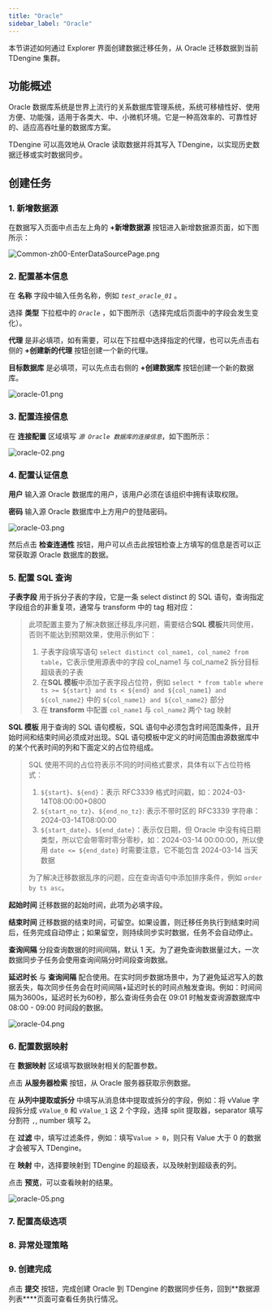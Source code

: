 ```yaml
---
title: "Oracle"
sidebar_label: "Oracle"
---
```


本节讲述如何通过 Explorer 界面创建数据迁移任务，从 Oracle 迁移数据到当前 TDengine 集群。

## 功能概述

Oracle 数据库系统是世界上流行的关系数据库管理系统，系统可移植性好、使用方便、功能强，适用于各类大、中、小微机环境。它是一种高效率的、可靠性好的、适应高吞吐量的数据库方案。

TDengine 可以高效地从 Oracle 读取数据并将其写入 TDengine，以实现历史数据迁移或实时数据同步。

## 创建任务

### 1. 新增数据源

在数据写入页面中点击左上角的 **+新增数据源** 按钮进入新增数据源页面，如下图所示：

![Common-zh00-EnterDataSourcePage.png](./pic/Common-zh00-EnterDataSourcePage.png "进入新增数据源页面")

### 2. 配置基本信息

在 **名称** 字段中输入任务名称，例如 *`test_oracle_01`* 。

选择 **类型** 下拉框中的 *`Oracle`* ，如下图所示（选择完成后页面中的字段会发生变化）。

**代理** 是非必填项，如有需要，可以在下拉框中选择指定的代理，也可以先点击右侧的 **+创建新的代理** 按钮创建一个新的代理。

**目标数据库** 是必填项，可以先点击右侧的 **+创建数据库** 按钮创建一个新的数据库。

![oracle-01.png](./pic/oracle-01.png "选择数据源类型为 Oracle")

### 3. 配置连接信息

在 **连接配置** 区域填写 *`源 Oracle 数据库的连接信息`*，如下图所示：

![oracle-02.png](./pic/oracle-02.png "填写源 Oracle 数据库的连接信息")

### 4. 配置认证信息

**用户** 输入源 Oracle 数据库的用户，该用户必须在该组织中拥有读取权限。  

**密码** 输入源 Oracle 数据库中上方用户的登陆密码。 

![ oracle-03.png](./pic/oracle-03.png "配置认证信息")

然后点击 **检查连通性** 按钮，用户可以点击此按钮检查上方填写的信息是否可以正常获取源 Oracle 数据库的数据。

### 5. 配置 SQL 查询

**子表字段** 用于拆分子表的字段，它是一条 select distinct 的 SQL 语句，查询指定字段组合的非重复项，通常与 transform 中的 tag 相对应：
> 此项配置主要为了解决数据迁移乱序问题，需要结合**SQL 模板**共同使用，否则不能达到预期效果，使用示例如下：
> 1. 子表字段填写语句 `select distinct col_name1, col_name2 from table`，它表示使用源表中的字段 col_name1 与 col_name2 拆分目标超级表的子表
> 2. 在**SQL 模板**中添加子表字段占位符，例如 `select * from table where ts >= ${start} and ts < ${end} and ${col_name1} and ${col_name2}` 中的 `${col_name1} and ${col_name2}` 部分
> 3. 在 **transform** 中配置 `col_name1` 与 `col_name2` 两个 tag 映射

**SQL 模板** 用于查询的 SQL 语句模板，SQL 语句中必须包含时间范围条件，且开始时间和结束时间必须成对出现。SQL 语句模板中定义的时间范围由源数据库中的某个代表时间的列和下面定义的占位符组成。
> SQL 使用不同的占位符表示不同的时间格式要求，具体有以下占位符格式：
> 1. `${start}`、`${end}`：表示 RFC3339 格式时间戳，如：2024-03-14T08:00:00+0800
> 2. `${start_no_tz}`、`${end_no_tz}`: 表示不带时区的 RFC3339 字符串：2024-03-14T08:00:00
> 3. `${start_date}`、`${end_date}`：表示仅日期，但 Oracle 中没有纯日期类型，所以它会带零时零分零秒，如：2024-03-14 00:00:00，所以使用 `date <= ${end_date}` 时需要注意，它不能包含 2024-03-14 当天数据
>
> 为了解决迁移数据乱序的问题，应在查询语句中添加排序条件，例如 `order by ts asc`。

**起始时间** 迁移数据的起始时间，此项为必填字段。

**结束时间** 迁移数据的结束时间，可留空。如果设置，则迁移任务执行到结束时间后，任务完成自动停止；如果留空，则持续同步实时数据，任务不会自动停止。

**查询间隔** 分段查询数据的时间间隔，默认 1 天。为了避免查询数据量过大，一次数据同步子任务会使用查询间隔分时间段查询数据。

**延迟时长** 与 **查询间隔** 配合使用。在实时同步数据场景中，为了避免延迟写入的数据丢失，每次同步任务会在时间间隔+延迟时长的时间点触发查询。例如：时间间隔为3600s，延迟时长为60秒，那么查询任务会在 09:01 时触发查询源数据库中 08:00 - 09:00 时间段的数据。

![ oracle-04.png](./pic/oracle-04.png "配置数据采集") 

### 6. 配置数据映射

在 **数据映射** 区域填写数据映射相关的配置参数。

点击 **从服务器检索** 按钮，从 Oracle 服务器获取示例数据。

在 **从列中提取或拆分** 中填写从消息体中提取或拆分的字段，例如：将 vValue 字段拆分成 `vValue_0` 和 `vValue_1` 这 2 个字段，选择 split 提取器，separator 填写分割符 `,`, number 填写 2。

在 **过滤** 中，填写过滤条件，例如：填写`Value > 0`，则只有 Value 大于 0 的数据才会被写入 TDengine。

在 **映射** 中，选择要映射到 TDengine 的超级表，以及映射到超级表的列。

点击 **预览**，可以查看映射的结果。

![oracle-05.png](pic/oracle-05.png)

### 7. 配置高级选项


<AdvancedOptions/>

### 8. 异常处理策略


<Contributing />

### 9. 创建完成

点击 **提交** 按钮，完成创建 Oracle 到 TDengine 的数据同步任务，回到**数据源列表****页面可查看任务执行情况。
